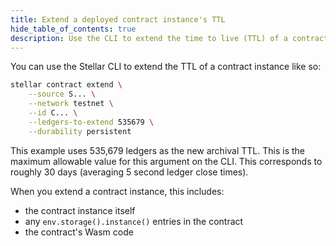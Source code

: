 ```yaml
---
title: Extend a deployed contract instance's TTL
hide_table_of_contents: true
description: Use the CLI to extend the time to live (TTL) of a contract instance
---
```


You can use the Stellar CLI to extend the TTL of a contract instance like so:

```bash
stellar contract extend \
    --source S... \
    --network testnet \
    --id C... \
    --ledgers-to-extend 535679 \
    --durability persistent
```

This example uses 535,679 ledgers as the new archival TTL. This is the maximum allowable value for this argument on the CLI. This corresponds to roughly 30 days (averaging 5 second ledger close times).

When you extend a contract instance, this includes:

- the contract instance itself
- any `env.storage().instance()` entries in the contract
- the contract's Wasm code
